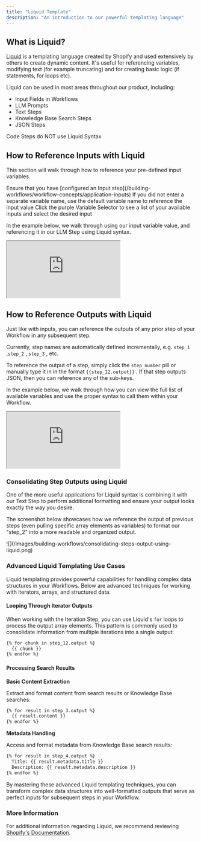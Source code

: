 ```yaml
---
title: "Liquid Template"
description: "An introduction to our powerful templating language"
---
```


## What is Liquid?

[Liquid](https://shopify.github.io/liquid/basics/introduction/) is a templating language created by Shopify and used extensively by others to create dynamic content. It's useful for referencing variables, modifying text (for example truncating) and for creating basic logic (if statements, for loops etc).

Liquid can be used in most areas throughout our product, including:

- Input Fields in Workflows
- LLM Prompts
- Text Steps
- Knowledge Base Search Steps
- JSON Steps

<Info>
Code Steps do NOT use Liquid Syntax
</Info>

## How to Reference Inputs with Liquid

This section will walk through how to reference your pre-defined input variables.

<Steps>
    <Step>
    Ensure that you have [configured an Input step](/building-workflows/workflow-concepts/application-inputs)
    </Step>
    <Step>
    If you did not enter a separate variable name, use the default variable name to reference the input value
    </Step>
    <Step>
    Click the purple Variable Selector to see a list of your available inputs and select the desired input
    </Step>
</Steps>

In the example below, we walk through using our input variable value, and referencing it in our LLM Step using Liquid syntax.

<Frame>
<iframe src="https://demo.arcade.software/OMkzzu6SdRcxNWMEWIBm?embed" title="https://demo.arcade.software/OMkzzu6SdRcxNWMEWIBm?embed" allowfullscreen="" allow="clipboard-write" class="contentkit-webframe"
style={{width: '100%', maxWidth: '100%', aspectRatio: '1.5 / 1', height: '100%', border: 'none'}}
></iframe>
</Frame>

## How to Reference Outputs with Liquid

Just like with inputs, you can reference the outputs of any prior step of your Workflow in any subsequent step.

Currently, step names are automatically defined incrementally, e.g. `step_1` ,`step_2` , `step_3` , etc.

To reference the output of a step, simply click the `step_number` pill or manually type it in in the format `{{step_12.output}}` . If that step outputs JSON, then you can reference any of the sub-keys.

In the example below, we walk through how you can view the full list of available variables and use the proper syntax to call them within your Workflow.

<Frame>
<iframe src="https://demo.arcade.software/OMkzzu6SdRcxNWMEWIBm?embed" title="https://demo.arcade.software/OMkzzu6SdRcxNWMEWIBm?embed" allowfullscreen="" allow="clipboard-write" class="contentkit-webframe"
style={{width: '100%', maxWidth: '100%', aspectRatio: '1.5 / 1', height: '100%', border: 'none'}}
></iframe>
</Frame>

### Consolidating Step Outputs using Liquid

One of the more useful applications for Liquid syntax is combining it with our Text Step to perform additional formatting and ensure your output looks exactly the way you desire.

The screenshot below showcases how we reference the output of previous steps (even pulling specific array elements as variables) to format our "step\_2" into a more readable and organized output.

<Frame>
![](/images/building-workflows/consolidating-steps-output-using-liquid.png)
</Frame>

### Advanced Liquid Templating Use Cases

Liquid templating provides powerful capabilities for handling complex data structures in your Workflows. Below are advanced techniques for working with iterators, arrays, and structured data.

#### Looping Through Iterator Outputs

When working with the Iteration Step, you can use Liquid's `for` loops to process the output array elements. This pattern is commonly used to consolidate information from multiple iterations into a single output:

```bash
{% for chunk in step_12.output %}
  {{ chunk }}
{% endfor %}
```

#### Processing Search Results

**Basic Content Extraction**

Extract and format content from search results or Knowledge Base searches:

```bash
{% for result in step_3.output %}
  {{ result.content }}
{% endfor %}
```

**Metadata Handling**

Access and format metadata from Knowledge Base search results:

```bash
{% for result in step_4.output %}
  Title: {{ result.metadata.title }}
  Description: {{ result.metadata.description }}
{% endfor %}
```

By mastering these advanced Liquid templating techniques, you can transform complex data structures into well-formatted outputs that serve as perfect inputs for subsequent steps in your Workflow.

### More Information

For additional information regarding Liquid, we recommend reviewing [Shopify's Documentation](https://shopify.github.io/liquid/).

